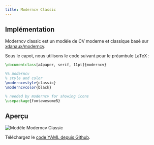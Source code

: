```yaml
---
title: Moderncv Classic
---
```


## Implémentation

Moderncv classic est un modèle de CV moderne et classique basé sur
[xdanaux/moderncv](https://github.com/xdanaux/moderncv).

Sous le capot, nous utilisons le code suivant pour le préambule LaTeX :

```latex lineNumbers
\documentclass[a4paper, serif, 11pt]{moderncv}

%% moderncv
% style and color
\moderncvstyle{classic}
\moderncvcolor{black}

% needed by moderncv for showing icons
\usepackage{fontawesome5}
```

## Aperçu

![Modèle Moderncv Classic](/static/images/docs/layout/templates/moderncv-classic-template.png)

Téléchargez le [code YAML depuis
Github](https://github.com/yamlresume/web/tree/main/content/docs/layout/templates/static/resources/moderncv-classic-template.yml).

